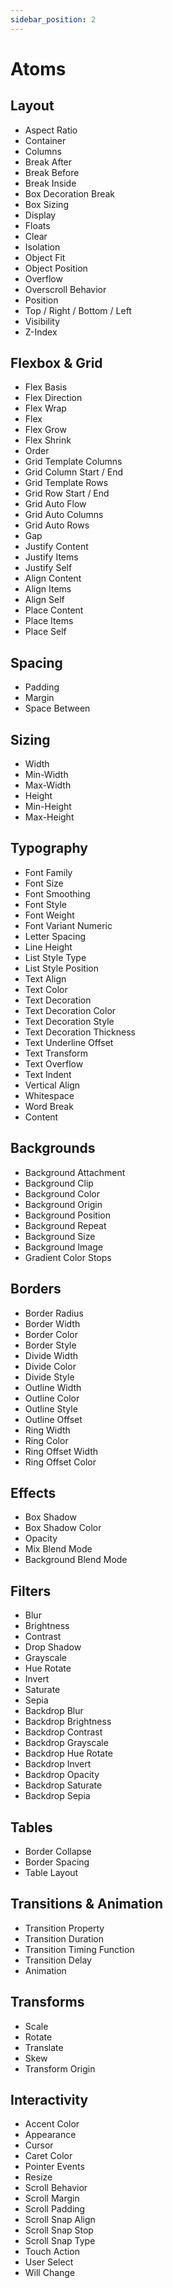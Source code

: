 ```yaml
---
sidebar_position: 2
---
```

# Atoms

## Layout

- Aspect Ratio
- Container
- Columns
- Break After
- Break Before
- Break Inside
- Box Decoration Break
- Box Sizing
- Display
- Floats
- Clear
- Isolation
- Object Fit
- Object Position
- Overflow
- Overscroll Behavior
- Position
- Top / Right / Bottom / Left
- Visibility
- Z-Index


## Flexbox & Grid

- Flex Basis
- Flex Direction
- Flex Wrap
- Flex
- Flex Grow
- Flex Shrink
- Order
- Grid Template Columns
- Grid Column Start / End
- Grid Template Rows
- Grid Row Start / End
- Grid Auto Flow
- Grid Auto Columns
- Grid Auto Rows
- Gap
- Justify Content
- Justify Items
- Justify Self
- Align Content
- Align Items
- Align Self
- Place Content
- Place Items
- Place Self


## Spacing

- Padding
- Margin
- Space Between


## Sizing

- Width
- Min-Width
- Max-Width
- Height
- Min-Height
- Max-Height


## Typography

- Font Family
- Font Size
- Font Smoothing
- Font Style
- Font Weight
- Font Variant Numeric
- Letter Spacing
- Line Height
- List Style Type
- List Style Position
- Text Align
- Text Color
- Text Decoration
- Text Decoration Color
- Text Decoration Style
- Text Decoration Thickness
- Text Underline Offset
- Text Transform
- Text Overflow
- Text Indent
- Vertical Align
- Whitespace
- Word Break
- Content


## Backgrounds

- Background Attachment
- Background Clip
- Background Color
- Background Origin
- Background Position
- Background Repeat
- Background Size
- Background Image
- Gradient Color Stops


## Borders

- Border Radius
- Border Width
- Border Color
- Border Style
- Divide Width
- Divide Color
- Divide Style
- Outline Width
- Outline Color
- Outline Style
- Outline Offset
- Ring Width
- Ring Color
- Ring Offset Width
- Ring Offset Color


## Effects

- Box Shadow
- Box Shadow Color
- Opacity
- Mix Blend Mode
- Background Blend Mode


## Filters

- Blur
- Brightness
- Contrast
- Drop Shadow
- Grayscale
- Hue Rotate
- Invert
- Saturate
- Sepia
- Backdrop Blur
- Backdrop Brightness
- Backdrop Contrast
- Backdrop Grayscale
- Backdrop Hue Rotate
- Backdrop Invert
- Backdrop Opacity
- Backdrop Saturate
- Backdrop Sepia


## Tables

- Border Collapse
- Border Spacing
- Table Layout


## Transitions & Animation

- Transition Property
- Transition Duration
- Transition Timing Function
- Transition Delay
- Animation


## Transforms

- Scale
- Rotate
- Translate
- Skew
- Transform Origin


## Interactivity

- Accent Color
- Appearance
- Cursor
- Caret Color
- Pointer Events
- Resize
- Scroll Behavior
- Scroll Margin
- Scroll Padding
- Scroll Snap Align
- Scroll Snap Stop
- Scroll Snap Type
- Touch Action
- User Select
- Will Change


